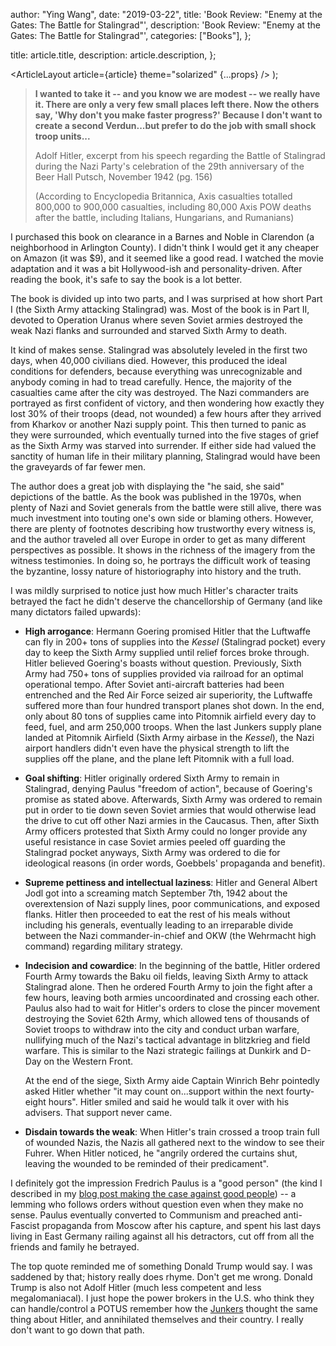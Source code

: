 
  author: "Ying Wang",
  date: "2019-03-22",
  title: 'Book Review: "Enemy at the Gates: The Battle for Stalingrad"',
  description: 'Book Review: "Enemy at the Gates: The Battle for Stalingrad"',
  categories: ["Books"],
};

  title: article.title,
  description: article.description,
};

  <ArticleLayout article={article} theme="solarized" {...props} />
);

> **I wanted to take it -- and you know we are modest -- we really have it.
> There are only a very few small places left there. Now the others say, 'Why
> don't you make faster progress?' Because I don't want to create a second
> Verdun...but prefer to do the job with small shock troop units...**
>
> Adolf Hitler, excerpt from his speech regarding the Battle of Stalingrad
> during the Nazi Party's celebration of the 29th anniversary of the Beer Hall
> Putsch, November 1942 (pg. 156)
>
> (According to Encyclopedia Britannica, Axis casualties totalled 800,000 to
> 900,000 casualties, including 80,000 Axis POW deaths after the battle,
> including Italians, Hungarians, and Rumanians)

I purchased this book on clearance in a Barnes and Noble in Clarendon (a
neighborhood in Arlington County). I didn't think I would get it any cheaper on
Amazon (it was $9), and it seemed like a good read. I watched the movie
adaptation and it was a bit Hollywood-ish and personality-driven. After reading
the book, it's safe to say the book is a lot better.

The book is divided up into two parts, and I was surprised at how short Part I
(the Sixth Army attacking Stalingrad) was. Most of the book is in Part II,
devoted to Operation Uranus where seven Soviet armies destroyed the weak Nazi
flanks and surrounded and starved Sixth Army to death.

It kind of makes sense. Stalingrad was absolutely leveled in the first two days,
when 40,000 civilians died. However, this produced the ideal conditions for
defenders, because everything was unrecognizable and anybody coming in had to
tread carefully. Hence, the majority of the casualties came after the city was
destroyed. The Nazi commanders are portrayed as first confident of victory, and
then wondering how exactly they lost 30% of their troops (dead, not wounded) a
few hours after they arrived from Kharkov or another Nazi supply point. This
then turned to panic as they were surrounded, which eventually turned into the
five stages of grief as the Sixth Army was starved into surrender. If either
side had valued the sanctity of human life in their military planning,
Stalingrad would have been the graveyards of far fewer men.

The author does a great job with displaying the "he said, she said" depictions
of the battle. As the book was published in the 1970s, when plenty of Nazi and
Soviet generals from the battle were still alive, there was much investment into
touting one's own side or blaming others. However, there are plenty of footnotes
describing how trustworthy every witness is, and the author traveled all over
Europe in order to get as many different perspectives as possible. It shows in
the richness of the imagery from the witness testimonies. In doing so, he
portrays the difficult work of teasing the byzantine, lossy nature of
historiography into history and the truth.

I was mildly surprised to notice just how much Hitler's character traits
betrayed the fact he didn't deserve the chancellorship of Germany (and like many
dictators failed upwards):

- **High arrogance**: Hermann Goering promised Hitler that the Luftwaffe can fly
  in 200+ tons of supplies into the _Kessel_ (Stalingrad pocket) every day to
  keep the Sixth Army supplied until relief forces broke through. Hitler
  believed Goering's boasts without question. Previously, Sixth Army had 750+
  tons of supplies provided via railroad for an optimal operational tempo. After
  Soviet anti-aircraft batteries had been entrenched and the Red Air Force
  seized air superiority, the Luftwaffe suffered more than four hundred
  transport planes shot down. In the end, only about 80 tons of supplies came
  into Pitomnik airfield every day to feed, fuel, and arm 250,000 troops. When
  the last Junkers supply plane landed at Pitomnik Airfield (Sixth Army airbase
  in the _Kessel_), the Nazi airport handlers didn't even have the physical
  strength to lift the supplies off the plane, and the plane left Pitomnik with
  a full load.

- **Goal shifting**: Hitler originally ordered Sixth Army to remain in
  Stalingrad, denying Paulus "freedom of action", because of Goering's promise
  as stated above. Afterwards, Sixth Army was ordered to remain put in order to
  tie down seven Soviet armies that would otherwise lead the drive to cut off
  other Nazi armies in the Caucasus. Then, after Sixth Army officers protested
  that Sixth Army could no longer provide any useful resistance in case Soviet
  armies peeled off guarding the Stalingrad pocket anyways, Sixth Army was
  ordered to die for ideological reasons (in order words, Goebbels' propaganda
  and benefit).

- **Supreme pettiness and intellectual laziness**: Hitler and General Albert
  Jodl got into a screaming match September 7th, 1942 about the overextension of
  Nazi supply lines, poor communications, and exposed flanks. Hitler then
  proceeded to eat the rest of his meals without including his generals,
  eventually leading to an irreparable divide between the Nazi
  commander-in-chief and OKW (the Wehrmacht high command) regarding military
  strategy.

- **Indecision and cowardice**: In the beginning of the battle, Hitler ordered
  Fourth Army towards the Baku oil fields, leaving Sixth Army to attack
  Stalingrad alone. Then he ordered Fourth Army to join the fight after a few
  hours, leaving both armies uncoordinated and crossing each other. Paulus also
  had to wait for Hitler's orders to close the pincer movement destroying the
  Soviet 62th Army, which allowed tens of thousands of Soviet troops to withdraw
  into the city and conduct urban warfare, nullifying much of the Nazi's
  tactical advantage in blitzkrieg and field warfare. This is similar to the
  Nazi strategic failings at Dunkirk and D-Day on the Western Front.

  At the end of the siege, Sixth Army aide Captain Winrich Behr pointedly asked
  Hitler whether "it may count on...support within the next fourty-eight hours".
  Hitler smiled and said he would talk it over with his advisers. That support
  never came.

- **Disdain towards the weak**: When Hitler's train crossed a troop train full
  of wounded Nazis, the Nazis all gathered next to the window to see their
  Fuhrer. When Hitler noticed, he "angrily ordered the curtains shut, leaving
  the wounded to be reminded of their predicament".

I definitely got the impression Fredrich Paulus is a "good person" (the kind I
described in my [blog post making the case against good
people](/posts/2019/03/14/the_case_against_good_people)) -- a lemming who
follows orders without question even when they make no sense. Paulus eventually
converted to Communism and preached anti-Fascist propaganda from Moscow after
his capture, and spent his last days living in East Germany railing against all
his detractors, cut off from all the friends and family he betrayed.

The top quote reminded me of something Donald Trump would say. I was saddened by
that; history really does rhyme. Don't get me wrong. Donald Trump is also not
Adolf Hitler (much less competent and less megalomaniacal). I just hope the
power brokers in the U.S. who think they can handle/control a POTUS remember how
the [Junkers](<https://en.wikipedia.org/wiki/Junker_(Prussia)>) thought the same
thing about Hitler, and annihilated themselves and their country. I really don't
want to go down that path.
